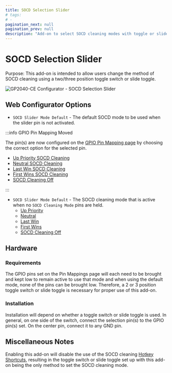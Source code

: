 ```yaml
---
title: SOCD Selection Slider
# tags:
# -
pagination_next: null
pagination_prev: null
description: "Add-on to select SOCD cleaning modes with toggle or slide switch"
---
```


# SOCD Selection Slider

Purpose: This add-on is intended to allow users change the method of SOCD cleaning using a two/three position toggle switch or slide toggle.

![GP2040-CE Configurator - SOCD Selection Slider](../assets/images/gpc-add-ons-socd-slider.png)

## Web Configurator Options

- `SOCD Slider Mode Default` - The default SOCD mode to be used when the slider pin is not activated.

:::info GPIO Pin Mapping Moved

The pin(s) are now configured on the [GPIO Pin Mapping page](../web-configurator/menu-pages/02-gpio-pin-mapping.mdx) by choosing the correct option for the selected pin.

- [Up Priority SOCD Cleaning](../hotkeys.mdx#socd-up-priority)
- [Neutral SOCD Cleaning](../hotkeys.mdx#socd-neutral)
- [Last Win SOCD Cleaning](../hotkeys.mdx#socd-last-win)
- [First Wins SOCD Cleaning](../hotkeys.mdx#socd-first-win)
- [SOCD Cleaning Off](../hotkeys.mdx#socd-cleaning-off)

:::

- `SOCD Slider Mode Default` - The SOCD cleaning mode that is active when no `SOCD Cleaning Mode` pins are held.
  - [Up Priority](../hotkeys.mdx#socd-up-priority)
  - [Neutral](../hotkeys.mdx#socd-neutral)
  - [Last Win](../hotkeys.mdx#socd-last-win)
  - [First Wins](../hotkeys.mdx#socd-first-win)
  - [SOCD Cleaning Off](../hotkeys.mdx#socd-cleaning-off)

## Hardware

### Requirements

The GPIO pins set on the Pin Mappings page will each need to be brought and kept low to remain active to use that mode and when using the default mode, none of the pins can be brought low. Therefore, a 2 or 3 position toggle switch or slide toggle is necessary for proper use of this add-on.

### Installation

Installation will depend on whether a toggle switch or slide toggle is used. In general, on one side of the switch, connect the selection pin(s) to the GPIO pin(s) set. On the center pin, connect it to any GND pin.

## Miscellaneous Notes

Enabling this add-on will disable the use of the SOCD cleaning [Hotkey Shortcuts](../hotkeys.mdx), resulting in the toggle switch or slide toggle set up with this add-on being the only method to set the SOCD cleaning mode.
